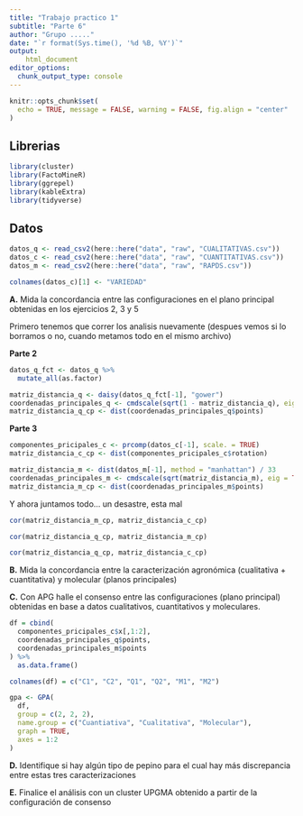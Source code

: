 ```yaml
---
title: "Trabajo practico 1"
subtitle: "Parte 6"
author: "Grupo ....."
date: "`r format(Sys.time(), '%d %B, %Y')`"
output: 
    html_document
editor_options: 
  chunk_output_type: console
---
```


```r
knitr::opts_chunk$set(
  echo = TRUE, message = FALSE, warning = FALSE, fig.align = "center"
)
```

## Librerias

```r
library(cluster)
library(FactoMineR)
library(ggrepel)
library(kableExtra)
library(tidyverse)
```

## Datos

```r
datos_q <- read_csv2(here::here("data", "raw", "CUALITATIVAS.csv"))
datos_c <- read_csv2(here::here("data", "raw", "CUANTITATIVAS.csv"))
datos_m <- read_csv2(here::here("data", "raw", "RAPDS.csv"))
```


```r
colnames(datos_c)[1] <- "VARIEDAD"
```

**A.** Mida la concordancia entre las configuraciones en el plano principal 
obtenidas en los ejercicios 2, 3 y 5

Primero tenemos que correr los analisis nuevamente (despues vemos si lo 
borramos o no, cuando metamos todo en el mismo archivo)

**Parte 2**

```r
datos_q_fct <- datos_q %>%
  mutate_all(as.factor)

matriz_distancia_q <- daisy(datos_q_fct[-1], "gower")
coordenadas_principales_q <- cmdscale(sqrt(1 - matriz_distancia_q), eig = TRUE)
matriz_distancia_q_cp <- dist(coordenadas_principales_q$points)
```

**Parte 3**

```r
componentes_pricipales_c <- prcomp(datos_c[-1], scale. = TRUE)
matriz_distancia_c_cp <- dist(componentes_pricipales_c$rotation)
```

```r
matriz_distancia_m <- dist(datos_m[-1], method = "manhattan") / 33
coordenadas_principales_m <- cmdscale(sqrt(matriz_distancia_m), eig = TRUE)
matriz_distancia_m_cp <- dist(coordenadas_principales_m$points)
```

Y ahora juntamos todo... un desastre, esta mal

```r
cor(matriz_distancia_m_cp, matriz_distancia_c_cp)
```

```r
cor(matriz_distancia_q_cp, matriz_distancia_m_cp)
```

```r
cor(matriz_distancia_q_cp, matriz_distancia_c_cp)
```

**B.** Mida la concordancia entre la caracterización agronómica 
(cualitativa + cuantitativa) y molecular (planos principales)

**C.** Con APG halle el consenso entre las configuraciones (plano principal) 
obtenidas en base a datos cualitativos, cuantitativos y moleculares.

```r
df = cbind(
  componentes_pricipales_c$x[,1:2],
  coordenadas_principales_q$points,
  coordenadas_principales_m$points
) %>%
  as.data.frame() 

colnames(df) = c("C1", "C2", "Q1", "Q2", "M1", "M2")

gpa <- GPA(
  df, 
  group = c(2, 2, 2), 
  name.group = c("Cuantiativa", "Cualitativa", "Molecular"),
  graph = TRUE, 
  axes = 1:2
)
```

**D.** Identifique si hay algún tipo de pepino para el cual hay más discrepancia
entre estas tres caracterizaciones


**E.** Finalice el análisis con un cluster UPGMA obtenido a partir de la 
configuración de consenso

```r

```

